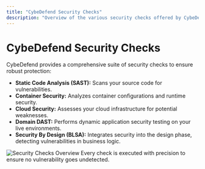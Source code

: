```yaml
---
title: "CybeDefend Security Checks"
description: "Overview of the various security checks offered by CybeDefend."
---
```


# CybeDefend Security Checks

CybeDefend provides a comprehensive suite of security checks to ensure robust protection:

- **Static Code Analysis (SAST):** Scans your source code for vulnerabilities.
- **Container Security:** Analyzes container configurations and runtime security.
- **Cloud Security:** Assesses your cloud infrastructure for potential weaknesses.
- **Domain DAST:** Performs dynamic application security testing on your live environments.
- **Security By Design (BLSA):** Integrates security into the design phase, detecting vulnerabilities in business logic.

<Frame>
  <img src="/images/security-checks.png" alt="Security Checks Overview" style={{ borderRadius: '0.5rem' }} />
</Frame>

<Note>
  Every check is executed with precision to ensure no vulnerability goes undetected.
</Note>
